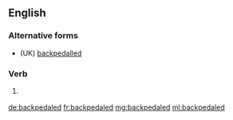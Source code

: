 ==English==

===Alternative forms===
* (UK) [[backpedalled]]

===Verb===
{{head|en|verb form}}

# {{context|US|lang=en}} {{en-past of|backpedal}}

[[de:backpedaled]]
[[fr:backpedaled]]
[[mg:backpedaled]]
[[ml:backpedaled]]